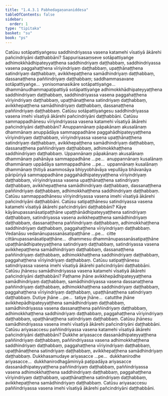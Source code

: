 ```yaml
---
title: "1.4.3.1 Pabhedagaṇananiddesa"
tableOfContents: false
sidebar:
  order: 1
type: "tipitaka"
basket: "su"
book: "ps"
---
```



<DynamicBreadcrumb />

<Division number="195" book="ps" bookNo="26" page="211">

<Paragraph number="1053" book="ps">
Catūsu sotāpattiyaṅgesu saddhindriyassa vasena katamehi vīsatiyā ākārehi pañcindriyāni daṭṭhabbāni? Sappurisasaṃseve sotāpattiyaṅge adhimokkhādhipateyyaṭṭhena saddhindriyaṃ daṭṭhabbaṃ, saddhindriyassa vasena paggahaṭṭhena vīriyindriyaṃ daṭṭhabbaṃ, upaṭṭhānaṭṭhena satindriyaṃ daṭṭhabbaṃ, avikkhepaṭṭhena samādhindriyaṃ daṭṭhabbaṃ, dassanaṭṭhena paññindriyaṃ daṭṭhabbaṃ; saddhammasavane sotāpattiyaṅge…  yonisomanasikāre sotāpattiyaṅge…  dhammānudhammapaṭipattiyā sotāpattiyaṅge adhimokkhādhipateyyaṭṭhena saddhindriyaṃ daṭṭhabbaṃ, saddhindriyassa vasena paggahaṭṭhena vīriyindriyaṃ daṭṭhabbaṃ, upaṭṭhānaṭṭhena satindriyaṃ daṭṭhabbaṃ, avikkhepaṭṭhena samādhindriyaṃ daṭṭhabbaṃ, dassanaṭṭhena paññindriyaṃ daṭṭhabbaṃ. Catūsu sotāpattiyaṅgesu saddhindriyassa vasena imehi vīsatiyā ākārehi pañcindriyāni daṭṭhabbāni.
</Paragraph>

<Paragraph number="1054" book="ps">
Catūsu sammappadhānesu vīriyindriyassa vasena katamehi vīsatiyā ākārehi pañcindriyāni daṭṭhabbāni? Anuppannānaṃ pāpakānaṃ akusalānaṃ dhammānaṃ anuppādāya sammappadhāne paggahādhipateyyaṭṭhena vīriyindriyaṃ daṭṭhabbaṃ, vīriyindriyassa vasena upaṭṭhānaṭṭhena satindriyaṃ daṭṭhabbaṃ, avikkhepaṭṭhena samādhindriyaṃ daṭṭhabbaṃ, dassanaṭṭhena paññindriyaṃ daṭṭhabbaṃ, adhimokkhaṭṭhena saddhindriyaṃ daṭṭhabbaṃ. Uppannānaṃ pāpakānaṃ akusalānaṃ dhammānaṃ pahānāya sammappadhāne …pe…  anuppannānaṃ kusalānaṃ dhammānaṃ uppādāya sammappadhāne …pe…  uppannānaṃ kusalānaṃ dhammānaṃ ṭhitiyā asammosāya bhiyyobhāvāya vepullāya bhāvanāya pāripūriyā sammappadhāne paggahādhipateyyaṭṭhena vīriyindriyaṃ daṭṭhabbaṃ, vīriyindriyassa vasena upaṭṭhānaṭṭhena satindriyaṃ daṭṭhabbaṃ, avikkhepaṭṭhena samādhindriyaṃ daṭṭhabbaṃ, dassanaṭṭhena paññindriyaṃ daṭṭhabbaṃ, adhimokkhaṭṭhena saddhindriyaṃ daṭṭhabbaṃ. Catūsu sammappadhānesu vīriyindriyassa vasena imehi vīsatiyā ākārehi pañcindriyāni daṭṭhabbāni.
</Paragraph>

<Paragraph number="1055" book="ps">
Catūsu satipaṭṭhānesu satindriyassa vasena katamehi vīsatiyā ākārehi pañcindriyāni daṭṭhabbāni? Kāye kāyānupassanāsatipaṭṭhāne upaṭṭhānādhipateyyaṭṭhena satindriyaṃ daṭṭhabbaṃ, satindriyassa vasena avikkhepaṭṭhena samādhindriyaṃ daṭṭhabbaṃ, dassanaṭṭhena paññindriyaṃ daṭṭhabbaṃ, adhimokkhaṭṭhena saddhindriyaṃ daṭṭhabbaṃ, paggahaṭṭhena vīriyindriyaṃ daṭṭhabbaṃ. Vedanāsu vedanānupassanāsatipaṭṭhāne …pe…  citte cittānupassanāsatipaṭṭhāne…  dhammesu dhammānupassanāsatipaṭṭhāne upaṭṭhānādhipateyyaṭṭhena satindriyaṃ daṭṭhabbaṃ, satindriyassa vasena avikkhepaṭṭhena samādhindriyaṃ daṭṭhabbaṃ, dassanaṭṭhena paññindriyaṃ daṭṭhabbaṃ, adhimokkhaṭṭhena saddhindriyaṃ daṭṭhabbaṃ, paggahaṭṭhena vīriyindriyaṃ daṭṭhabbaṃ. Catūsu satipaṭṭhānesu satindriyassa vasena imehi vīsatiyā ākārehi pañcindriyāni daṭṭhabbāni.
</Paragraph>

<Paragraph number="1056" book="ps">
Catūsu jhānesu samādhindriyassa vasena katamehi vīsatiyā ākārehi pañcindriyāni daṭṭhabbāni? Paṭhame jhāne avikkhepādhipateyyaṭṭhena samādhindriyaṃ daṭṭhabbaṃ, samādhindriyassa vasena dassanaṭṭhena paññindriyaṃ daṭṭhabbaṃ, adhimokkhaṭṭhena saddhindriyaṃ daṭṭhabbaṃ, paggahaṭṭhena vīriyindriyaṃ daṭṭhabbaṃ, upaṭṭhānaṭṭhena satindriyaṃ daṭṭhabbaṃ. Dutiye jhāne …pe…  tatiye jhāne…  catutthe jhāne avikkhepādhipateyyaṭṭhena samādhindriyaṃ daṭṭhabbaṃ, samādhindriyassa vasena dassanaṭṭhena paññindriyaṃ daṭṭhabbaṃ, adhimokkhaṭṭhena saddhindriyaṃ daṭṭhabbaṃ, paggahaṭṭhena vīriyindriyaṃ daṭṭhabbaṃ, upaṭṭhānaṭṭhena satindriyaṃ daṭṭhabbaṃ. Catūsu jhānesu samādhindriyassa vasena imehi vīsatiyā ākārehi pañcindriyāni daṭṭhabbāni.
</Paragraph>

<Paragraph number="1057" book="ps">
Catūsu ariyasaccesu paññindriyassa vasena katamehi vīsatiyā ākārehi pañcindriyāni daṭṭhabbāni? Dukkhe ariyasacce dassanādhipateyyaṭṭhena paññindriyaṃ daṭṭhabbaṃ, paññindriyassa vasena adhimokkhaṭṭhena saddhindriyaṃ daṭṭhabbaṃ, paggahaṭṭhena vīriyindriyaṃ daṭṭhabbaṃ, upaṭṭhānaṭṭhena satindriyaṃ daṭṭhabbaṃ, avikkhepaṭṭhena samādhindriyaṃ daṭṭhabbaṃ. Dukkhasamudaye ariyasacce …pe…  dukkhanirodhe ariyasacce…  dukkhanirodhagāminiyā paṭipadāya ariyasacce dassanādhipateyyaṭṭhena paññindriyaṃ daṭṭhabbaṃ, paññindriyassa vasena adhimokkhaṭṭhena saddhindriyaṃ daṭṭhabbaṃ, paggahaṭṭhena vīriyindriyaṃ daṭṭhabbaṃ, upaṭṭhānaṭṭhena satindriyaṃ daṭṭhabbaṃ, avikkhepaṭṭhena samādhindriyaṃ daṭṭhabbaṃ. Catūsu ariyasaccesu paññindriyassa vasena imehi vīsatiyā ākārehi pañcindriyāni daṭṭhabbāni.
</Paragraph>
</Division>